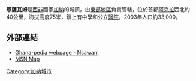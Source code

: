 '''恩薩瓦姆'''是[[西非|西非]]國家[[加納|加納]]的城鎮，由[[東部地區_(加納)|東部地區]]負責管轄，位於首都[[阿克拉|阿克拉]]西北約40公里，海拔高度75米，鎮上有中學和公立[[醫院|醫院]]，2003年人口約33,000。

==外部連結==
* [https://web.archive.org/web/20110726105907/http://www.ghana-pedia.org/org/index.php?option=com_directory&listing=Nsawam&page=viewListing&lid=255&Itemid=36 Ghana-pedia webpage - Nsawam] 
* [http://maps.msn.com/%28oiid2zemxs3gmsm13i0z1n45%29/map.aspx?lats1=5.8&lons1=-0.35&alts1=1&regn1=2 MSN Map]{{Dead link|date=2019年12月 |bot=InternetArchiveBot |fix-attempted=yes }}

{{coord|05|48|00|N| 00|21|00|W|display=title}}

[[Category:加納城市|Category:加納城市]]

{{Ghana-stub}}